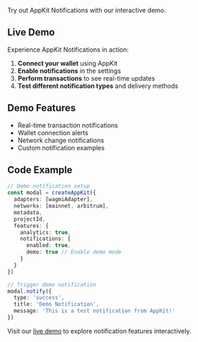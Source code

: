 Try out AppKit Notifications with our interactive demo.

## Live Demo

Experience AppKit Notifications in action:

1. **Connect your wallet** using AppKit
2. **Enable notifications** in the settings
3. **Perform transactions** to see real-time updates
4. **Test different notification types** and delivery methods

## Demo Features

- Real-time transaction notifications
- Wallet connection alerts
- Network change notifications
- Custom notification examples

## Code Example

```ts
// Demo notification setup
const modal = createAppKit({
  adapters: [wagmiAdapter],
  networks: [mainnet, arbitrum],
  metadata,
  projectId,
  features: {
    analytics: true,
    notifications: {
      enabled: true,
      demo: true // Enable demo mode
    }
  }
})

// Trigger demo notification
modal.notify({
  type: 'success',
  title: 'Demo Notification',
  message: 'This is a test notification from AppKit!'
})
```

Visit our [live demo](https://appkit-lab.reown.com/notifications) to explore notification features interactively.
